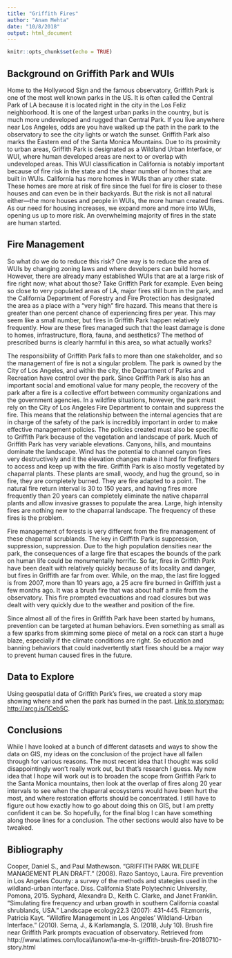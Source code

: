 ```yaml
---
title: "Griffith Fires"
author: "Anam Mehta"
date: "10/8/2018"
output: html_document
---
```

```r
knitr::opts_chunk$set(echo = TRUE)
```
## Background on Griffith Park and WUIs

Home to the Hollywood Sign and the famous observatory, Griffith Park is one of the most well
known parks in the US. It is often called the Central Park of LA because it is located right in the
city in the Los Feliz neighborhood. It is one of the largest urban parks in the country, but is much
more undeveloped and rugged than Central Park. If you live anywhere near Los Angeles, odds
are you have walked up the path in the park to the observatory to see the city lights or watch the
sunset. Griffith Park also marks the Eastern end of the Santa Monica Mountains. Due to its
proximity to urban areas, Griffith Park is designated as a Wildland Urban Interface, or WUI,
where human developed areas are next to or overlap with undeveloped areas. This WUI
classification in California is notably important because of fire risk in the state and the shear
number of homes that are built in WUIs. California has more homes in WUIs than any other
state. These homes are more at risk of fire since the fuel for fire is closer to these houses and can
even be in their backyards. But the risk is not all natural either—the more houses and people in
WUIs, the more human created fires. As our need for housing increases, we expand more and
more into WUIs, opening us up to more risk. An overwhelming majority of fires in the state are
human started.

## Fire Management
So what do we do to reduce this risk? One way is to reduce the area of WUIs by changing zoning
laws and where developers can build homes. However, there are already many established WUIs
that are at a large risk of fire right now; what about those? Take Griffith Park for example. Even
being so close to very populated areas of LA, major fires still burn in the park, and the California
Department of Forestry and Fire Protection has designated the area as a place with a “very high”
fire hazard. This means that there is greater than one percent chance of experiencing fires per
year. This may seem like a small number, but fires in Griffith Park happen relatively frequently.
How are these fires managed such that the least damage is done to homes, infrastructure, flora,
fauna, and aesthetics? The method of prescribed burns is clearly harmful in this area, so what
actually works?

The responsibility of Griffith Park falls to more than one stakeholder, and so the management of
fire is not a singular problem. The park is owned by the City of Los Angeles, and within the city,
the Department of Parks and Recreation have control over the park. Since Griffith Park is also
has an important social and emotional value for many people, the recovery of the park after a fire
is a collective effort between community organizations and the government agencies. In a
wildfire situations, however, the park must rely on the City of Los Angeles Fire Department to
contain and suppress the fire. This means that the relationship between the internal agencies that
are in charge of the safety of the park is incredibly important in order to make effective
management policies. The policies created must also be specific to Griffith Park because of the 
vegetation and landscape of park. Much of Griffith Park has very variable elevations. Canyons,
hills, and mountains dominate the landscape. Wind has the potential to channel canyon fires very
destructively and it the elevation changes make it hard for firefighters to access and keep up with
the fire. Griffith Park is also mostly vegetated by chaparral plants. These plants are small,
woody, and hug the ground, so in fire, they are completely burned. They are fire adapted to a
point. The natural fire return interval is 30 to 150 years, and having fires more frequently than 20
years can completely eliminate the native chaparral plants and allow invasive grasses to populate
the area. Large, high intensity fires are nothing new to the chaparral landscape. The frequency of
these fires is the problem.

Fire management of forests is very different from the fire management of these chaparral
scrublands. The key in Griffith Park is suppression, suppression, suppression. Due to the high
population densities near the park, the consequences of a large fire that escapes the bounds of the
park on human life could be monumentally horrific. So far, fires in Griffith Park have been dealt
with relatively quickly because of its locality and danger, but fires in Griffith are far from over.
While, on the map, the last fire logged is from 2007, more than 10 years ago, a 25 acre fire
burned in Griffith just a few months ago. It was a brush fire that was about half a mile from the
observatory. This fire prompted evacuations and road closures but was dealt with very quickly
due to the weather and position of the fire.

Since almost all of the fires in Griffith Park have been started by humans, prevention can be
targeted at human behaviors. Even something as small as a few sparks from skimming some
piece of metal on a rock can start a huge blaze, especially if the climate conditions are right. So
education and banning behaviors that could inadvertently start fires should be a major way to
prevent human caused fires in the future.

## Data to Explore

Using geospatial data of Griffith Park’s fires, we created a story map showing where and when
the park has burned in the past. [Link to storymap: http://arcg.is/1Ceb5C](http://arcg.is/1Ceb5C).

## Conclusions

 While I have looked at a bunch of different datasets and ways to show the data on GIS, my ideas
on the conclusion of the project have all fallen through for various reasons. The most recent idea
that I thought was solid disappointingly won’t really work out, but that’s research I guess. My new idea that I hope will work out is to broaden the scope from Griffith Park to the Santa
Monica mountains, then look at the overlap of fires along 20 year intervals to see when the
chaparral ecosystems would have been hurt the most, and where restoration efforts should be
concentrated. I still have to figure out how exactly how to go about doing this on GIS, but I am
pretty confident it can be. So hopefully, for the final blog I can have something along those lines
for a conclusion. The other sections would also have to be tweaked.

## Bibliography
Cooper, Daniel S., and Paul Mathewson. "GRIFFITH PARK WILDLIFE MANAGEMENT
PLAN DRAFT." (2008).
Razo Santoyo, Laura. Fire prevention in Los Angeles County: a survey of the methods and
stategies used in the wildland-urban interface. Diss. California State Polytechnic University,
Pomona, 2015.
Syphard, Alexandra D., Keith C. Clarke, and Janet Franklin. "Simulating fire frequency and
urban growth in southern California coastal shrublands, USA." Landscape ecology22.3 (2007):
431-445.
Fitzmorris, Patricia Kayt. "Wildfire Management in Los Angeles’ Wildland-Urban Interface."
(2010).
Serna, J., & Karlamangla, S. (2018, July 10). Brush fire near Griffith Park prompts evacuation of
observatory. Retrieved from
http://www.latimes.com/local/lanow/la-me-ln-griffith-brush-fire-20180710-story.html
